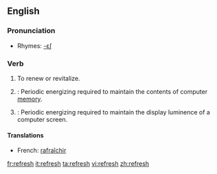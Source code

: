 ==English==

===Pronunciation===
*Rhymes: [[Rhymes:English:-ɛʃ|-ɛʃ]]

===Verb===
{{en-verb|refresh|es}}

# To renew or revitalize.
# {{computing}}: Periodic energizing required to maintain the contents of computer [[memory]].
# {{computing}}: Periodic energizing required to maintain the display luminence of a computer screen.<!--Or TV screen, or portable DVD player, or... -->

====Translations====
*French: [[rafraîchir]]

[[fr:refresh]]
[[it:refresh]]
[[ta:refresh]]
[[vi:refresh]]
[[zh:refresh]]